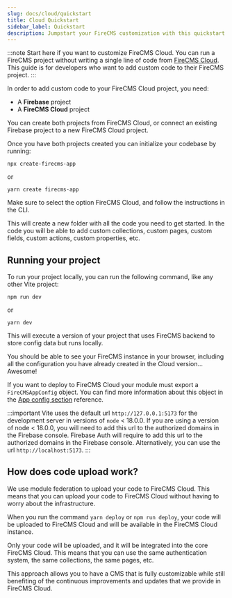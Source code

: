 ```yaml
---
slug: docs/cloud/quickstart
title: Cloud Quickstart
sidebar_label: Quickstart
description: Jumpstart your FireCMS customization with this quickstart guide, perfect for developers eager to inject personalized features into their CMS projects. Begin with FireCMS Cloud, where no code is needed to launch a project, then use simple commands to set up a local codebase ready for customization. Whether you're adding unique collections, creating custom pages, or tailoring fields and actions, this guide equips you with all you need, including tips for running your project locally and deploying to FireCMS Cloud.
---
```




:::note
Start here if you want to customize FireCMS Cloud.
You can run a FireCMS project without writing a single line of code
from [FireCMS Cloud](https://app.firecms.co).
This guide is for developers who want to add custom code to their FireCMS project.
:::

In order to add custom code to your FireCMS Cloud project, you need:
- A **Firebase** project
- A **FireCMS Cloud** project

You can create both projects from FireCMS Cloud, or connect an existing Firebase
project to a new FireCMS Cloud project.

<DocsCloudCTA/>

Once you have both projects created you can initialize your codebase by running:

```
npx create-firecms-app
```

or

```
yarn create firecms-app
```

Make sure to select the option FireCMS Cloud, and follow the instructions in the CLI.

This will create a new folder with all the code you need to get started.
In the code you will be able to add custom collections, custom pages, custom
fields, custom actions, custom properties, etc.


## Running your project

To run your project locally, you can run the following command, like any
other Vite project:

```
npm run dev
```
or

```
yarn dev
```

This will execute a version of your project that uses FireCMS backend to
store config data but runs locally.

You should be able to see your FireCMS instance in your browser, including all the configuration you
have already created in the Cloud version... Awesome!

If you want to deploy to FireCMS Cloud your module must export a
`FireCMSAppConfig` object. You can find more information about this object
in the [App config section](./app_config) reference.

:::important
Vite uses the default url `http://127.0.0.1:5173` for the development server
in versions of `node` < 18.0.0.
If you are using a version of node < 18.0.0, you will need to add this url to
the authorized domains in the Firebase console.
Firebase Auth will require to add this url to the authorized domains in the
Firebase console.
Alternatively, you can use the url `http://localhost:5173`.
:::

## How does code upload work?

We use module federation to upload your code to FireCMS Cloud.
This means that you can upload your code to FireCMS Cloud without
having to worry about the infrastructure.

When you run the command `yarn deploy` or `npm run deploy`, your code
will be uploaded to FireCMS Cloud and will be available in the
FireCMS Cloud instance.

Only your code will be uploaded, and it will be integrated into the core
FireCMS Cloud. This means that you can use the same authentication
system, the same collections, the same pages, etc.

This approach allows you to have a CMS that is fully customizable
while still benefiting of the continuous improvements and updates
that we provide in FireCMS Cloud.


